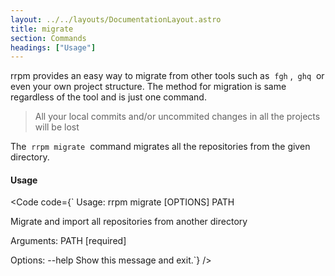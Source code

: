 ```yaml
---
layout: ../../layouts/DocumentationLayout.astro
title: migrate
section: Commands
headings: ["Usage"]
---
```


rrpm provides an easy way to migrate from other tools such as &nbsp;`fgh`&nbsp;, &nbsp;`ghq`&nbsp; or even your own project structure. The method for migration is same regardless of the tool and is just one command.

<Blockquote type="warning">All your local commits and/or uncommited changes in all the projects will be lost</Blockquote>

The &nbsp;`rrpm migrate`&nbsp; command migrates all the repositories from the given directory.
<br />
#### Usage
<Code code={`
Usage: rrpm migrate [OPTIONS] PATH

  Migrate and import all repositories from another directory

Arguments:
  PATH  [required]

Options:
  --help  Show this message and exit.`} />